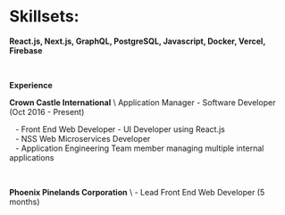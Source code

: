 # **Skillsets:**

**React.js, Next.js, GraphQL, PostgreSQL, Javascript, Docker, Vercel, Firebase**

<br />

**Experience**

**Crown Castle International** \ Application Manager - Software Developer
(Oct 2016 - Present)

&ensp; - Front End Web Developer - UI Developer using React.js <br />
&ensp; - NSS Web Microservices Developer <br />
&ensp; - Application Engineering Team member managing multiple internal applications

<br />

**Phoenix Pinelands Corporation** \ - Lead Front End Web Developer
(5 months)
&ensp;
